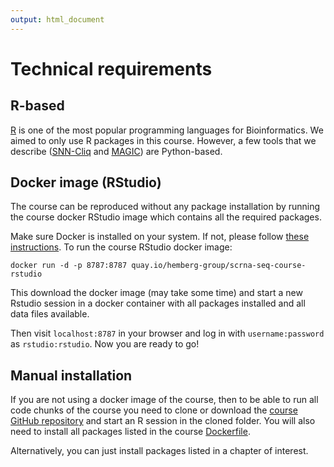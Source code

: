 ```yaml
---
output: html_document
---
```


# Technical requirements

## R-based

[R](https://www.r-project.org/) is one of the most popular programming languages for Bioinformatics. We aimed to only use R packages in this course. However, a few tools that we describe ([SNN-Cliq](http://bioinfo.uncc.edu/SNNCliq/) and [MAGIC](https://github.com/pkathail/magic)) are Python-based.

## Docker image (RStudio)

The course can be reproduced without any package installation by running the course docker RStudio image which contains all the required packages.

Make sure Docker is installed on your system. If not, please follow [these instructions](https://docs.docker.com/engine/installation/). To run the course RStudio docker image:

```
docker run -d -p 8787:8787 quay.io/hemberg-group/scrna-seq-course-rstudio
```

This download the docker image (may take some time) and start a new Rstudio session in a docker container with all packages installed and all data files available.

Then visit `localhost:8787` in your browser and log in with `username:password` as `rstudio:rstudio`. Now you are ready to go!

## Manual installation

If you are not using a docker image of the course, then to be able to run all code chunks of the course you need to clone or download the [course GitHub repository](https://github.com/hemberg-lab/scRNA.seq.course) and start an R session in the cloned folder. You will also need to install all packages listed in the course [Dockerfile](https://github.com/hemberg-lab/scRNA.seq.course/blob/master/Dockerfile).

Alternatively, you can just install packages listed in a chapter of interest.

